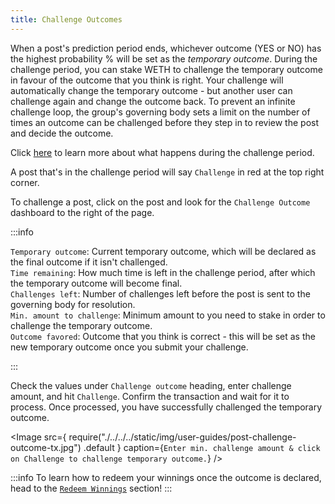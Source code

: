 ```yaml
---
title: Challenge Outcomes
---
```



When a post's prediction period ends, whichever outcome (YES or NO) has the highest probability % will be set as the *temporary outcome*. During the challenge period, you can stake WETH to challenge the temporary outcome in favour of the outcome that you think is right. Your challenge will automatically change the temporary outcome - but another user can challenge again and change the outcome back. To prevent an infinite challenge loop, the group's governing body sets a limit on the number of times an outcome can be challenged before they step in to review the post and decide the outcome.

<!-- add: what you get if you win the challenge -->

Click [here](more-about-coco/post-lifecycle.mdx#challenge-period) to learn more about what happens during the challenge period.

<!-- add: what you get if you win the challenge -->

A post that's in the challenge period will say `Challenge` in red at the top right corner.

To challenge a post, click on the post and look for the `Challenge Outcome` dashboard to the right of the page.

:::info

`Temporary outcome`: Current temporary outcome, which will be declared as the final outcome if it isn't challenged. <br/>
`Time remaining`: <!-- i would suggest this wording instead of what's currently in the dashboard --> How much time is left in the challenge period, after which the temporary outcome will become final. <br/> 
`Challenges left`: Number of challenges left before the post is sent to the governing body for resolution. <br/>
`Min. amount to challenge`: Minimum amount to you need to stake in order to challenge the temporary outcome. <br/>
`Outcome favored`: Outcome that you think is correct - this will be set as the new temporary outcome once you submit your challenge.
<!-- would it make sense to have "maximum winnings" here too...? -->
:::

Check the values under `Challenge outcome` heading, enter challenge amount, and hit
`Challenge`. Confirm the transaction and wait for it to process. Once processed,
you have successfully challenged the temporary outcome.

<Image
	src={
		require("./../../../static/img/user-guides/post-challenge-outcome-tx.jpg")
			.default
	}
	caption={`Enter min. challenge amount & click on Challenge to challenge temporary outcome.`}
/>

:::info
To learn how to redeem your winnings once the outcome is declared, head to the [`Redeem Winnings`](redeem) section!
:::
